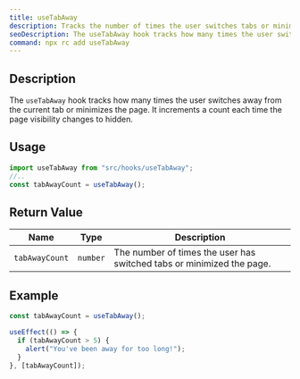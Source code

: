 ```yaml
---
title: useTabAway
description: Tracks the number of times the user switches tabs or minimizes the page.
seoDescription: The useTabAway hook tracks how many times the user switches away from the current tab or minimizes the page. It increments a count each time the page visibility changes to hidden.
command: npx rc add useTabAway
---
```


## Description

The `useTabAway` hook tracks how many times the user switches away from the current tab or minimizes the page. It increments a count each time the page visibility changes to hidden.

## Usage

```jsx showLineNumbers
import useTabAway from "src/hooks/useTabAway";
//..
const tabAwayCount = useTabAway();
```

## Return Value

<Wrapper>

| Name           | Type     | Description                                                           |
| -------------- | -------- | --------------------------------------------------------------------- |
| `tabAwayCount` | `number` | The number of times the user has switched tabs or minimized the page. |

</Wrapper>

## Example

```jsx showLineNumbers
const tabAwayCount = useTabAway();

useEffect(() => {
  if (tabAwayCount > 5) {
    alert("You've been away for too long!");
  }
}, [tabAwayCount]);
```
